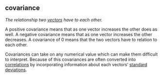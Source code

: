 ## covariance

<dfn>The relationship two [vectors](v.html#vector) have to each other.</dfn>

A positive covariance means that as one vector increases the other does as well. A negative covariance means that as one vector increases the other decreases. A covariance of 0 means that the two vectors have to relation to each other. 

Covariances can take on any numerical value which can make them difficult to interpret. Because of this covariances are often converted into [correlations](c.html#correlation) by incorporating information about each vectors' [standard deviations](s.html#standard-deviation).
